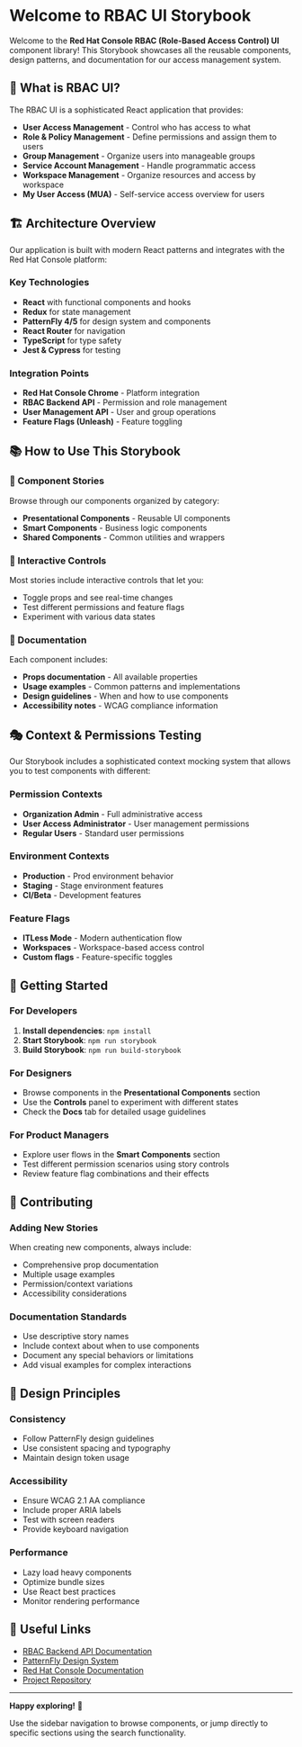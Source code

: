 
<Meta title="Documentation/Introduction" />

# Welcome to RBAC UI Storybook

Welcome to the **Red Hat Console RBAC (Role-Based Access Control) UI** component library! This Storybook showcases all the reusable components, design patterns, and documentation for our access management system.

## 🎯 What is RBAC UI?

The RBAC UI is a sophisticated React application that provides:

- **User Access Management** - Control who has access to what
- **Role & Policy Management** - Define permissions and assign them to users
- **Group Management** - Organize users into manageable groups
- **Service Account Management** - Handle programmatic access
- **Workspace Management** - Organize resources and access by workspace
- **My User Access (MUA)** - Self-service access overview for users

## 🏗️ Architecture Overview

Our application is built with modern React patterns and integrates with the Red Hat Console platform:

### Key Technologies
- **React** with functional components and hooks
- **Redux** for state management
- **PatternFly 4/5** for design system and components
- **React Router** for navigation
- **TypeScript** for type safety
- **Jest & Cypress** for testing

### Integration Points
- **Red Hat Console Chrome** - Platform integration
- **RBAC Backend API** - Permission and role management
- **User Management API** - User and group operations
- **Feature Flags (Unleash)** - Feature toggling

## 📚 How to Use This Storybook

### 🎨 Component Stories
Browse through our components organized by category:
- **Presentational Components** - Reusable UI components
- **Smart Components** - Business logic components
- **Shared Components** - Common utilities and wrappers

### 🔧 Interactive Controls
Most stories include interactive controls that let you:
- Toggle props and see real-time changes
- Test different permissions and feature flags
- Experiment with various data states

### 📖 Documentation
Each component includes:
- **Props documentation** - All available properties
- **Usage examples** - Common patterns and implementations
- **Design guidelines** - When and how to use components
- **Accessibility notes** - WCAG compliance information

## 🎭 Context & Permissions Testing

Our Storybook includes a sophisticated context mocking system that allows you to test components with different:

### Permission Contexts
- **Organization Admin** - Full administrative access
- **User Access Administrator** - User management permissions
- **Regular Users** - Standard user permissions

### Environment Contexts
- **Production** - Prod environment behavior
- **Staging** - Stage environment features
- **CI/Beta** - Development features

### Feature Flags
- **ITLess Mode** - Modern authentication flow
- **Workspaces** - Workspace-based access control
- **Custom flags** - Feature-specific toggles

## 🚀 Getting Started

### For Developers
1. **Install dependencies**: `npm install`
2. **Start Storybook**: `npm run storybook`
3. **Build Storybook**: `npm run build-storybook`

### For Designers
- Browse components in the **Presentational Components** section
- Use the **Controls** panel to experiment with different states
- Check the **Docs** tab for detailed usage guidelines

### For Product Managers
- Explore user flows in the **Smart Components** section
- Test different permission scenarios using story controls
- Review feature flag combinations and their effects

## 📝 Contributing

### Adding New Stories
When creating new components, always include:
- Comprehensive prop documentation
- Multiple usage examples
- Permission/context variations
- Accessibility considerations

### Documentation Standards
- Use descriptive story names
- Include context about when to use components
- Document any special behaviors or limitations
- Add visual examples for complex interactions

## 🎯 Design Principles

### Consistency
- Follow PatternFly design guidelines
- Use consistent spacing and typography
- Maintain design token usage

### Accessibility
- Ensure WCAG 2.1 AA compliance
- Include proper ARIA labels
- Test with screen readers
- Provide keyboard navigation

### Performance
- Lazy load heavy components
- Optimize bundle sizes
- Use React best practices
- Monitor rendering performance

## 🔗 Useful Links

- [RBAC Backend API Documentation](https://github.com/RedHatInsights/insights-rbac)
- [PatternFly Design System](https://www.patternfly.org/)
- [Red Hat Console Documentation](https://consoledot.pages.redhat.com/)
- [Project Repository](https://github.com/RedHatInsights/insights-rbac-ui)

---

**Happy exploring!** 🎉

Use the sidebar navigation to browse components, or jump directly to specific sections using the search functionality. 